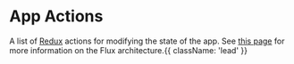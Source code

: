 
# App Actions

A list of [Redux](https://redux.js.org/) actions for modifying the state of the app.
See [this page](/guides/flux-architecture) for more information on the Flux architecture.{{ className: 'lead' }}

<ListNavigationSection />

